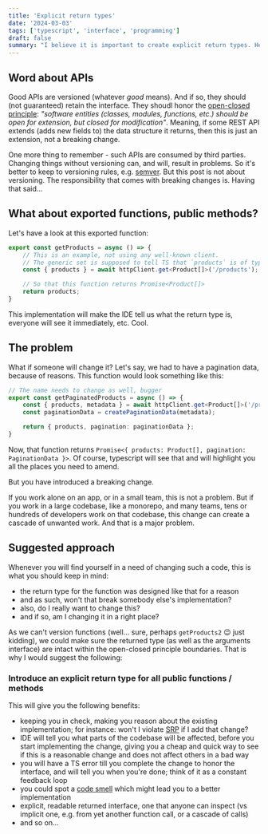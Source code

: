 ```yaml
---
title: 'Explicit return types'
date: '2024-03-03'
tags: ['typescript', 'interface', 'programming']
draft: false
summary: "I believe it is important to create explicit return types. Here's why."
---
```


## Word about APIs

Good APIs are versioned (whatever _good_ means). And if so, they should (not guaranteed) retain the interface. They
shoudl honor the [open-closed principle](https://en.wikipedia.org/wiki/Open–closed_principle): _"software entities
(classes, modules, functions, etc.) should be open for extension, but closed for modification"_.
Meaning, if some REST API extends (adds new fields to) the data structure it returns, then this is just an extension,
not a breaking change.

One more thing to remember - such APIs are consumed by third parties. Changing things without versioning can, and will,
result in problems. So it's better to keep to versioning rules, e.g. [semver](https://semver.org). But this post is not
about versioning. The responsibility that comes with breaking changes is. Having that said...

## What about exported functions, public methods?

Let's have a look at this exported function:

```typescript
export const getProducts = async () => {
    // This is an example, not using any well-known client.
    // The generic set is supposed to tell TS that `products` is of type Product[]
    const { products } = await httpClient.get<Product[]>('/products');

    // So that this function returns Promise<Product[]>
    return products;
}
```

This implementation will make the IDE tell us what the return type is, everyone will see it immediately, etc. Cool.

## The problem

What if someone will change it? Let's say, we had to have a pagination data, because of reasons.
This function would look something like this:

```typescript
// The name needs to change as well, bugger
export const getPaginatedProducts = async () => {
    const { products, metadata } = await httpClient.get<Product[]>('/products');
    const paginationData = createPaginationData(metadata);

    return { products, pagination: paginationData };
}
```

Now, that function returns `Promise<{ products: Product[], pagination: PaginationData }>`.
Of course, typescript will see that and will highlight you all the places you need to amend.

But you have introduced a breaking change.

If you work alone on an app, or in a small team, this is not a problem. But if you work in a large codebase, like
a monorepo, and many teams, tens or hundreds of developers work on that codebase, this change can create a cascade of
unwanted work. And that is a major problem.

## Suggested approach

Whenever you will find yourself in a need of changing such a code, this is what you should keep in mind:
 - the return type for the function was designed like that for a reason
 - and as such, won't that break somebody else's implementation?
 - also, do I really want to change this?
 - and if so, am I changing it in a right place?

As we can't version functions (well... sure, perhaps `getProducts2` 😉 just kidding), we could make sure the
returned type (as well as the arguments interface) are intact within the open-closed principle boundaries.
That is why I would suggest the following:

### Introduce an explicit return type for all public functions / methods

This will give you the following benefits:
 - keeping you in check, making you reason about the existing implementation; for instance:
   won't I violate [SRP](https://en.wikipedia.org/wiki/Single_responsibility_principle) if I add that change?
 - IDE will tell you what parts of the codebase will be affected, before you start implementing the change, giving you
   a cheap and quick way to see if this is a reasonable change and does not affect others in a bad way
 - you will have a TS error till you complete the change to honor the interface, and will tell you when you're done; think
   of it as a constant feedback loop
 - you could spot a [code smell](https://en.wikipedia.org/wiki/Code_smell) which might lead you to a better implementation
 - explicit, readable returned interface, one that anyone can inspect (vs implicit one, e.g. from yet another function
   call, or a cascade of calls)
 - and so on...

